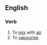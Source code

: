 ==English==

===Verb===
{{en-verb|aerifies|aerifying|aerified|aerified}}

# To [[mix]] with [[air]].
# To [[vapourise]].